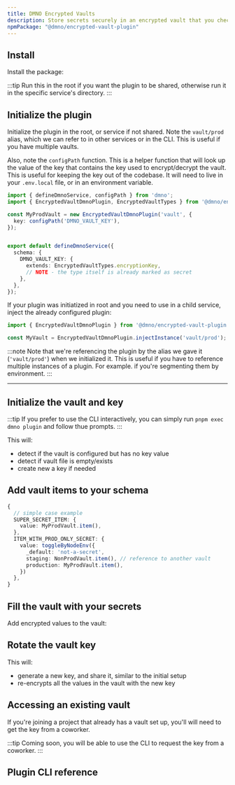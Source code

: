 ```yaml
---
title: DMNO Encrypted Vaults
description: Store secrets securely in an encrypted vault that you check in to your git repo with DMNO Config.
npmPackage: "@dmno/encrypted-vault-plugin"
---
```



## Install

Install the package: 

<TabbedCode packageName="@dmno/encrypted-vault-plugin" />

:::tip
Run this in the root if you want the plugin to be shared, otherwise run it in the specific service's directory.
:::

## Initialize the plugin

Initialize the plugin in the root, or service if not shared. Note the `vault/prod` alias, which we can refer to in other services or in the CLI. This is useful if you have multiple vaults.

Also, note the `configPath` function. This is a helper function that will look up the value of the key that contains the key used to encrypt/decrypt the vault. This is useful for keeping the key out of the codebase. It will need to live in your `.env.local` file, or in an environment variable.

```typescript title="[root]/.dmno/config.mts"
import { defineDmnoService, configPath } from 'dmno';
import { EncryptedVaultDmnoPlugin, EncryptedVaultTypes } from '@dmno/encrypted-vault-plugin';

const MyProdVault = new EncryptedVaultDmnoPlugin('vault', {
  key: configPath('DMNO_VAULT_KEY'),
});


export default defineDmnoService({
  schema: {
    DMNO_VAULT_KEY: {
      extends: EncryptedVaultTypes.encryptionKey,
      // NOTE - the type itself is already marked as secret
    },
  },
});
```

If your plugin was initiatized in root and you need to use in a child service, inject the already configured plugin: 

```typescript title="services/child-service/.dmno/config.mts"
import { EncryptedVaultDmnoPlugin } from '@dmno/encrypted-vault-plugin';

const MyVault = EncryptedVaultDmnoPlugin.injectInstance('vault/prod'); // same "instance name" it was created with
```

:::note
Note that we're referencing the plugin by the alias we gave it (`'vault/prod'`) when we initialized it. This is useful if you have to reference multiple instances of a plugin. For example. if you're segmenting them by environment.
:::

-----

## Initialize the vault and key

<TabbedCode command="dmno plugin -p vault -- setup" />

:::tip
If you prefer to use the CLI interactively, you can simply run `pnpm exec dmno plugin` and follow thue prompts.
:::

This will: 
- detect if the vault is configured but has no key value
- detect if vault file is empty/exists
- create new a key if needed


## Add vault items to your schema

```typescript title="config.mts"
{
  // simple case example
  SUPER_SECRET_ITEM: {
    value: MyProdVault.item(),
  },
  ITEM_WITH_PROD_ONLY_SECRET: {
    value: toggleByNodeEnv({
      _default: 'not-a-secret',
      staging: NonProdVault.item(), // reference to another vault
      production: MyProdVault.item(),
    })
  },
}
```

## Fill the vault with your secrets

Add encrypted values to the vault: 

<TabbedCode command="dmno plugin -p vault -- add" />

## Rotate the vault key

<TabbedCode command="dmno plugin -p vault -- rotate-key" />

This will:
- generate a new key, and share it, similar to the initial setup
- re-encrypts all the values in the vault with the new key


## Accessing an existing vault

If you're joining a project that already has a vault set up, you'll will need to get the key from a coworker. 

:::tip
Coming soon, you will be able to use the CLI to request the key from a coworker. 
:::

## Plugin CLI reference

<CliCommand 
  name="plugin" 
  plugin="encrypted-vault" 
/>





